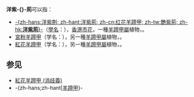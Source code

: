 {{noteTA
|1=zh-cn:红花羊蹄甲 (消歧义); zh-tw:紅花羊蹄甲 (消歧義); zh-hk:紅花羊蹄甲 (消歧義);
|2=zh-cn:洋紫荆 (消歧义); zh-tw:洋紫荊 (消歧義); zh-hk:洋紫荊 (消歧義);
|3=宮粉羊蹄甲=>zh-cn:'''洋紫荆'''; 宮粉羊蹄甲=>zh-tw:羊蹄甲;
|4=紅花羊蹄甲=>zh-cn:羊蹄甲; 紅花羊蹄甲=>zh-tw:'''洋紫荊''';
|5=洋紫荊=>zh-cn:红花羊蹄甲; 洋紫荊=>zh-tw:洋紫荊;
}}<!--

注意：由于中文名繁杂，内文内容请统一使用香港繁体命名，以便转换系统正常工作

-->'''洋紫-{}-荊'''可以指：
* [[洋紫荊|-{zh-hans:洋紫荆; zh-hant:洋紫荊; zh-cn:红花羊蹄甲; zh-tw:艷紫荊; zh-hk:'''洋紫荊'''}-]]（[[學名|學名]]：{{lang|la|''Bauhinia × blakeana''}}），[[香港市花|香港市花]]，一種[[羊蹄甲屬|羊蹄甲屬]]植物，{{各地中文名|display=inline|cn=红花羊蹄甲|tw=艷紫荊|hk='''洋紫荊'''|no_bold=y}}。
* [[宮粉羊蹄甲|宮粉羊蹄甲]]（学名：{{lang|la|''Bauhinia variegata''}}），另一種[[羊蹄甲屬|羊蹄甲屬]]植物，{{各地中文名|display=inline|cn='''洋紫荆'''|tw=羊蹄甲|hk=宮粉羊蹄甲|no_bold=y}}。
* [[紅花羊蹄甲|紅花羊蹄甲]]（学名：{{lang|la|''Bauhinia purpurea''}}），另一種[[羊蹄甲屬|羊蹄甲屬]]植物，{{各地中文名|display=inline|cn=羊蹄甲|hk=紅花羊蹄甲|tw='''洋紫荆'''|no_bold=y}}。

== 参见 ==
* [[紅花羊蹄甲_(消歧義)|紅花羊蹄甲 (消歧義)]]
* -{zh-hans;zh-hant|[[羊蹄甲|羊蹄甲]]}-

{{disambig|Cat=三字消歧義}}